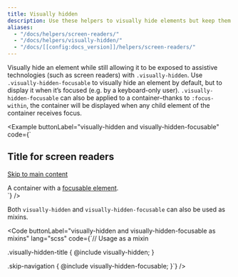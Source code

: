 ```yaml
---
title: Visually hidden
description: Use these helpers to visually hide elements but keep them accessible to assistive technologies.
aliases:
  - "/docs/helpers/screen-readers/"
  - "/docs/helpers/visually-hidden/"
  - "/docs/[[config:docs_version]]/helpers/screen-readers/"
---
```


Visually hide an element while still allowing it to be exposed to assistive technologies (such as screen readers) with `.visually-hidden`. Use `.visually-hidden-focusable` to visually hide an element by default, but to display it when it’s focused (e.g. by a keyboard-only user). `.visually-hidden-focusable` can also be applied to a container–thanks to `:focus-within`, the container will be displayed when any child element of the container receives focus.

<Example buttonLabel="visually-hidden and visually-hidden-focusable" code={`<h2 class="visually-hidden">Title for screen readers</h2>
  <a class="visually-hidden-focusable" href="#content">Skip to main content</a>
  <div class="visually-hidden-focusable">A container with a <a href="#">focusable element</a>.</div>`} />

Both `visually-hidden` and `visually-hidden-focusable` can also be used as mixins.

<Code buttonLabel="visually-hidden and visually-hidden-focusable as mixins" lang="scss" code={`// Usage as a mixin

  .visually-hidden-title {
    @include visually-hidden;
  }

  .skip-navigation {
    @include visually-hidden-focusable;
  }`} />
